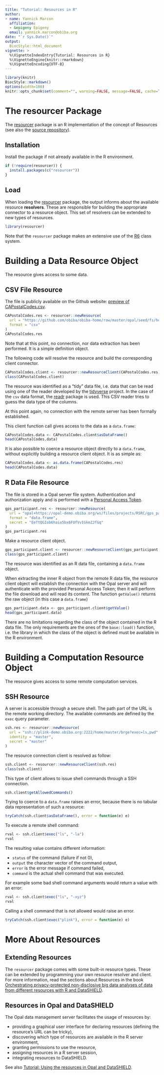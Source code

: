 ```yaml
---
title: "Tutorial: Resources in R"
author:
- name: Yannick Marcon
  affiliation:
  - &epigeny Epigeny
  email: yannick.marcon@obiba.org
date: "`r Sys.Date()`"
output:
  BiocStyle::html_document
vignette: >
  %\VignetteIndexEntry{Tutorial: Resources in R}
  %\VignetteEngine{knitr::rmarkdown}
  %\VignetteEncoding{UTF-8}
---
```


```r
library(knitr)
BiocStyle::markdown()
options(width=100)
knitr::opts_chunk$set(comment="", warning=FALSE, message=FALSE, cache=TRUE)
```

# The resourcer Package

The [resourcer](https://cran.r-project.org/package=resourcer) package is an R implementation of the concept of Resources (see also the <a href="https://github.com/obiba/resourcer" target="_blank">source repository</a>).

## Installation

Install the package if not already available in the R environment.

```r
if (!require(resourcer)) {
  install.packages(c("resourcer"))
}
```

## Load

When loading the [resourcer](https://cran.r-project.org/package=resourcer) package, the output informs about the available resource **resolvers**. These are responsible for building the appropriate connector to a resource object. This set of resolvers can be extended to new types of resources.

```r
library(resourcer)
```

Note that the `resourcer` package makes an extensive use of the [R6](https://cran.r-project.org/package=R6) class system.

# Building a Data Resource Object

The resource gives access to some data.

## CSV File Resource

The file is publicly available on the Github website: <a href="https://github.com/obiba/obiba-home/blob/master/opal/seed/fs/home/administrator/geo/CAPostalCodes.csv" target="_blank">preview of CAPostalCodes.csv</a>. 

```r
CAPostalCodes.res <- resourcer::newResource(
  url = "https://github.com/obiba/obiba-home/raw/master/opal/seed/fs/home/administrator/geo/CAPostalCodes.csv", 
  format = "csv"
)
CAPostalCodes.res
```

Note that at this point, no connection, nor data extraction has been performed. It is a simple definition object.

The following code will resolve the resource and build the corresponding client connector.

```r
CAPostalCodes.client <- resourcer::newResourceClient(CAPostalCodes.res)
class(CAPostalCodes.client)
```

The resource was identified as a "tidy" data file, i.e. data that can be read using one of the reader developed by the [tidyverse](https://www.tidyverse.org/) project. In the case of the `csv` data format, the [readr](https://readr.tidyverse.org/) package is used. This CSV reader tries to guess the data type of the columns.

At this point again, no connection with the remote server has been formally established.

This client function call gives access to the data as a `data.frame`:

```r
CAPostalCodes.data <- CAPostalCodes.client$asDataFrame()
head(CAPostalCodes.data)
```

It is also possible to coerce a resource object directly to a `data.frame`, without explicitly building a resource client object. It is as simple as:

```r
CAPostalCodes.data <- as.data.frame(CAPostalCodes.res)
head(CAPostalCodes.data)
```


## R Data File Resource

The file is stored in a Opal server file system. Authentication and authorization apply and is performed with a [Personal Access Token](http://opaldoc.obiba.org/en/latest/web-user-guide/my-profile.html#personal-access-tokens).

```r
gps_participant.res <- resourcer::newResource(
  url = "opal+https://opal-demo.obiba.org/ws/files/projects/RSRC/gps_participant.RData",
  format = "data.frame",
  secret = "EeTtQGIob6haio5bx6FUfVvIGkeZJfGq"
)
gps_participant.res
```
Make a resource client object.

```r
gps_participant.client <- resourcer::newResourceClient(gps_participant.res)
class(gps_participant.client)
```

The resource was identified as an R data file, containing a `data.frame` object.

When extracting the inner R object from the remote R data file, the resource client object will establish the connection with the Opal server and will authenticate with the provided Personal Access Token; then it will perform the file download and will read its content. The function ``getValue()`` returns the raw object (in this case a `data.frame`)

```r
gps_participant.data <- gps_participant.client$getValue()
head(gps_participant.data)
```

There are no limitations regarding the class of the object contained in the R data file. The only requirements are the ones of the `base::load()` function, i.e. the library in which the class of the object is defined must be available in the R environment.

# Building a Computation Resource Object

The resource gives access to some remote computation services.

## SSH Resource

A server is accessible through a secure shell. The path part of the URL is the remote working directory. The available commands are defined by the `exec` query parameter.

```r
ssh.res <- resourcer::newResource(
  url = "ssh://plink-demo.obiba.org:2222/home/master/brge?exec=ls,pwd",
  identity = "master",
  secret = "master"
)
```

The resource connection client is resolved as follow:

```r
ssh.client <- resourcer::newResourceClient(ssh.res)
class(ssh.client)
```

This type of client allows to issue shell commands through a SSH connection.

```r
ssh.client$getAllowedCommands()
```

Trying to coerce to a `data.frame` raises an error, because there is no tabular data representation of such a resource:

```r
tryCatch(ssh.client$asDataFrame(), error = function(e) e)
```

To execute a remote shell command:

```r
rval <- ssh.client$exec("ls", "-la")
rval
```

The resulting value contains different information:

* `status` of the command (failure if not 0),
* `output` the character vector of the command output,
* `error` is the error message if command failed,
* `command` is the actual shell command that was executed.

For example some bad shell command arguments would return a value with an error:

```r
rval <- ssh.client$exec("ls", "-xyz")
rval
```

Calling a shell command that is not allowed would raise an error.

```r
tryCatch(ssh.client$exec("plink"), error = function(e) e)
```

# More About Resources

## Extending Resources

The `resourcer` package comes with some built-in resource types. These can be extended by programming your own resource resolver and client. For more information, read the sections about Resources in the book [Orchestrating privacy-protected non-disclosive big data analyses of data from different resources with R and DataSHIELD](https://isglobal-brge.github.io/resource_bookdown).

## Resources in Opal and DataSHIELD

The Opal data management server facilitates the usage of resources by:

* providing a graphical user interface for declaring resources (defining the resource's URL can be tricky),
* discovering which type of resources are available in the R server environment,
* granting permissions to use the resource,
* assigning resources in a R server session,
* integrating resources to DataSHIELD.

See also <a href="https://rpubs.com/jrgonzalezISGlobal/tutorial_resources" target="_blank">Tutorial: Using the resources in Opal and DataSHIELD</a>.
